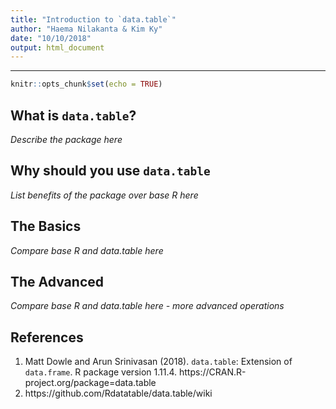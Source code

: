 ```yaml
---
title: "Introduction to `data.table`"
author: "Haema Nilakanta & Kim Ky"
date: "10/10/2018"
output: html_document
---
```


___

```r
knitr::opts_chunk$set(echo = TRUE)
```

## What is `data.table`?

*Describe the package here*

## Why should you use `data.table`

*List benefits of the package over base R here*

## The Basics

*Compare base R and data.table here*

## The Advanced 

*Compare base R and data.table here - more advanced operations*

## References

1. Matt Dowle and Arun Srinivasan (2018). `data.table`: Extension of `data.frame`. R
  package version 1.11.4. https://CRAN.R-project.org/package=data.table
2. https://github.com/Rdatatable/data.table/wiki